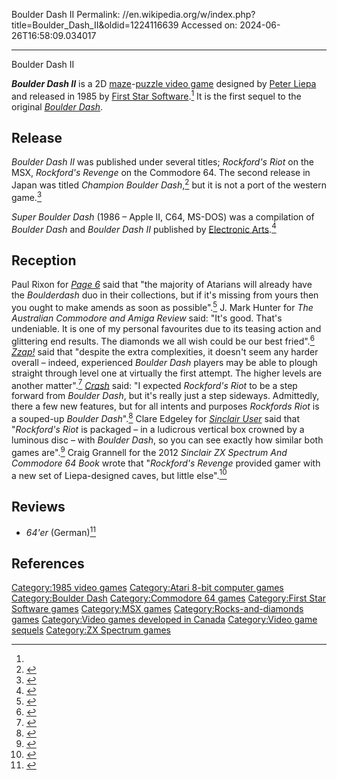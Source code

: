 Boulder Dash II
Permalink: //en.wikipedia.org/w/index.php?title=Boulder_Dash_II&oldid=1224116639
Accessed on: 2024-06-26T16:58:09.034017



------
Boulder Dash II
{{Short description|1985 video game}}
{{multiple issues|
{{Sources exist|date=February 2021}}
{{Lead too short|date=April 2021}}
}}
{{Infobox video game
| collapsible = 
| state = 
| italic title = 
| title = Boulder Dash II
| image = Boulder Dash II cover.jpg
| alt = 
| caption = 
| designer = [[Peter Liepa]]
| publisher = [[First Star Software]]
| series = 
| engine = 
| platforms = [[Atari 8-bit]], [[Commodore 64]], [[IBM PC compatible|IBM PC]], [[MSX]], [[ZX Spectrum]]
| released = 1985
| genre = [[Puzzle video game|Puzzle]], [[Maze game|maze]]
| modes = 
}}

'''''Boulder Dash II''''' is a 2D [[Maze game|maze]]-[[puzzle video game]] designed by [[Peter Liepa]] and released in 1985 by [[First Star Software]].<ref name="giantlist"/> It is the first sequel to the original ''[[Boulder Dash (video game)|Boulder Dash]]''.

==Release==
''Boulder Dash II'' was published under several  titles; ''Rockford's Riot'' on the MSX, ''Rockford's Revenge'' on the Commodore 64. The second release in Japan was titled ''Champion Boulder Dash'',<ref name="retro">{{cite journal|journal=Retro Gamer|author-link=Stuart Campbell (game journalist)|first=Stuart|last=Campbell|title=The Definitive Boulder Dash|issue=53|year=2008|pages=32–41}}</ref> but it is not a port of the western game.<ref>{{cite web|url=http://retropc.net/fm-7/museum/softhouse/comptiq/140901100.html |title=Oh! FM-7 Museum |publisher=Retropc.net |access-date=December 6, 2012}}</ref>

''Super Boulder Dash'' (1986 – Apple II, C64, MS-DOS) was a compilation of ''Boulder Dash'' and ''Boulder Dash II'' published by [[Electronic Arts]].<ref>{{cite web|url=https://www.apple.asimov.net/documentation/games/misc/Super%20Boulderdash%20Manual.pdf|title=Super Boulder Dash Manual|work=Electronic Arts|access-date=June 1, 2019}}</ref>

==Reception==
Paul Rixon for ''[[Page 6]]'' said that "the majority of Atarians will already have the ''Boulderdash'' duo in their collections, but if it's missing from yours then you ought to make amends as soon as possible".<ref>{{Cite web|url=http://archive.org/details/Page_6_Issue_30_1987-11_ABACUS_GB/page/n81/mode/2up|title=Page 6 - Issue 30 (1987-11)(ABACUS)(GB)|date=November 22, 1987|via=Internet Archive}}</ref> J. Mark Hunter for ''The Australian Commodore and Amiga Review'' said: "It's good. That's undeniable. It is one of my personal favourites due to its teasing action and glittering end results. The diamonds we all wish could be our best fried".<ref>{{Cite web|url=http://archive.org/details/Australian_Commodore_and_Amiga_Review_The_Volume_4_Issue_11_1987-11_Saturday_Magazine_AU/page/n49/mode/2up|title=Australian Commodore and Amiga Review, The - Volume 4 Issue 11 (1987-11)(Saturday Magazine)(AU)|date=November 22, 1987|via=Internet Archive}}</ref> ''[[Zzap!64|Zzap!]]'' said that "despite the extra complexities, it doesn't seem any harder overall – indeed, experienced ''Boulder Dash'' players may be able to plough straight through level one at virtually the first attempt. The higher levels are another matter".<ref>{{Cite web|url=http://archive.org/details/zzapp_64_issue_003_600dpi/page/n27/mode/2up|title=Zzap! 64 Issue 003 (HQ)|via=Internet Archive}}</ref> ''[[Crash (magazine)|Crash]]'' said: "I expected ''Rockford's Riot'' to be a step forward from ''Boulder Dash'', but it's really just a step sideways. Admittedly, there a few new features, but for all intents and purposes ''Rockfords Riot'' is a souped-up ''Boulder Dash''".<ref>{{Cite web|url=http://archive.org/details/Crash_Magazine_021/page/24/mode/2up|title=Crash Magazine 021|via=Internet Archive}}</ref> Clare Edgeley for ''[[Sinclair User]]'' said that "''Rockford's Riot'' is packaged – in a ludicrous vertical box crowned by a luminous disc – with ''Boulder Dash'', so you can see exactly how similar both games are".<ref>{{Cite web|url=http://archive.org/details/Sinclair_User_044/page/26/mode/2up|title=Sinclair User 044|via=Internet Archive}}</ref> Craig Grannell for the 2012 ''Sinclair ZX Spectrum And Commodore 64 Book'' wrote that "''Rockford's Revenge'' provided gamer with a new set of Liepa-designed caves, but little else".<ref>{{Cite web|url=http://archive.org/details/Sinclair_ZX_Spectrum_and_Commodore_64_Book-2012/page/n207/mode/2up|title=Sinclair ZX Spectrum And Commodore 64 Book 2012|date=February 22, 2012|via=Internet Archive}}</ref>

==Reviews==
* ''64'er'' (German)<ref>{{Cite web|url=http://archive.org/details/64er_1985_10/page/n157/mode/2up|title=64'er 1985-10|date=October 22, 1985|via=Internet Archive}}</ref>

==References==
{{reflist|refs=
<ref name="giantlist">{{cite web|title=The Giant List of Classic Game Programmers|url=https://dadgum.com/giantlist/|last1=Hague|first1=James}}
</ref>
}}

{{Boulder Dash series}}

[[Category:1985 video games]]
[[Category:Atari 8-bit computer games]]
[[Category:Boulder Dash]]
[[Category:Commodore 64 games]]
[[Category:First Star Software games]]
[[Category:MSX games]]
[[Category:Rocks-and-diamonds games]]
[[Category:Video games developed in Canada]]
[[Category:Video game sequels]]
[[Category:ZX Spectrum games]]
